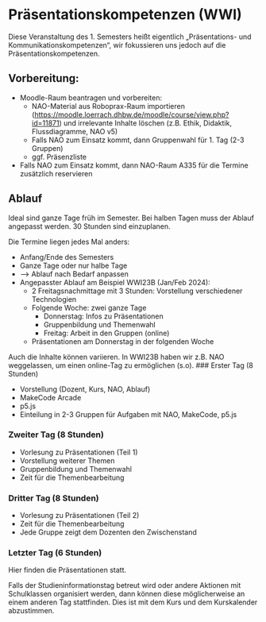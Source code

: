 
# Präsentationskompetenzen (WWI)

Diese Veranstaltung des 1. Semesters heißt eigentlich „Präsentations- und Kommunikationskompetenzen“, wir 
fokussieren uns jedoch auf die Präsentationskompetenzen. 

## Vorbereitung:

- Moodle-Raum beantragen und vorbereiten:
  - NAO-Material aus Roboprax-Raum importieren (https://moodle.loerrach.dhbw.de/moodle/course/view.php?id=11871) und irrelevante Inhalte löschen (z.B. Ethik, Didaktik, Flussdiagramme, NAO v5)
  - Falls NAO zum Einsatz kommt, dann Gruppenwahl für 1. Tag (2-3 Gruppen)
  - ggf. Präsenzliste
- Falls NAO zum Einsatz kommt, dann NAO-Raum A335 für die Termine zusätzlich reservieren

## Ablauf 

Ideal sind ganze Tage früh im Semester. Bei halben Tagen
muss der Ablauf angepasst werden. 30 Stunden sind einzuplanen.

<Callout>
Die Termine liegen jedes Mal anders:

- Anfang/Ende des Semesters
- Ganze Tage oder nur halbe Tage
- &xrarr; Ablauf nach Bedarf anpassen
- Angepasster Ablauf am Beispiel WWI23B (Jan/Feb 2024): 
  - 2 Freitagsnachmittage mit 3 Stunden: Vorstellung verschiedener Technologien
  - Folgende Woche: zwei ganze Tage
    - Donnerstag: Infos zu Präsentationen
    - Gruppenbildung und Themenwahl
    - Freitag: Arbeit in den Gruppen (online)
  - Präsentationen am Donnerstag in der folgenden Woche
</Callout>

<Callout>
Auch die Inhalte können variieren. In WWI23B haben wir z.B. NAO weggelassen, um einen online-Tag zu ermöglichen (s.o).
</Callout>

<Steps>
### Erster Tag (8 Stunden)

- Vorstellung (Dozent, Kurs, NAO, Ablauf)
- MakeCode Arcade
- p5.js
- Einteilung in 2-3 Gruppen für Aufgaben mit NAO, MakeCode, p5.js

### Zweiter Tag (8 Stunden)

- Vorlesung zu Präsentationen (Teil 1)
- Vorstellung weiterer Themen
- Gruppenbildung und Themenwahl
- Zeit für die Themenbearbeitung

### Dritter Tag (8 Stunden)

- Vorlesung zu Präsentationen (Teil 2)
- Zeit für die Themenbearbeitung
- Jede Gruppe zeigt dem Dozenten den Zwischenstand

### Letzter Tag (6 Stunden)

Hier finden die Präsentationen statt.

</Steps>


<Callout>
Falls der Studieninformationstag betreut wird oder andere Aktionen 
mit Schulklassen organisiert werden, dann können diese möglicherweise
an einem anderen Tag stattfinden. Dies ist mit dem Kurs und dem
Kurskalender abzustimmen.
</Callout>